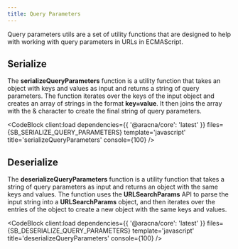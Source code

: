 ```yaml
---
title: Query Parameters
---
```



Query parameters utils are a set of utility functions that are designed to help with working with query parameters in URLs in ECMAScript.

## Serialize

The **serializeQueryParameters** function is a utility function that takes an object with keys and values as input and returns a string of query parameters. The function iterates over the keys of the input object and creates an array of strings in the format **key=value**. It then joins the array with the & character to create the final string of query parameters.

<CodeBlock
  client:load
  dependencies={{ '@aracna/core': 'latest' }}
  files={SB_SERIALIZE_QUERY_PARAMETERS}
  template='javascript'
  title='serializeQueryParameters'
  console={100}
/>

## Deserialize

The **deserializeQueryParameters** function is a utility function that takes a string of query parameters as input and returns an object with the same keys and values. The function uses the **URLSearchParams** API to parse the input string into a **URLSearchParams** object, and then iterates over the entries of the object to create a new object with the same keys and values.

<CodeBlock
  client:load
  dependencies={{ '@aracna/core': 'latest' }}
  files={SB_DESERIALIZE_QUERY_PARAMETERS}
  template='javascript'
  title='deserializeQueryParameters'
  console={100}
/>
